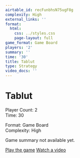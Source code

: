 ```yaml
---
airtable_id: recFunbhsN75ugF8g
complexity: High
external_links: ''
format:
  html:
    css: ../styles.css
    page-layout: full
game_format: Game Board
players: '2'
summary: ''
time: '30'
title: Tablut
type: Strategy
video_docs: ''
---
```


# Tablut

:::{.game-info-box}
:::{.game-stats}
:::{.left-stats}
Player Count: 2  
Time: 30
:::
:::{.right-stats}
Format: Game Board  
Complexity: High
:::
:::
:::

Game summary not available yet.

:::{.game-actions}
<a href="#" class="btn btn-play disabled-button"><i class="fa fa-gamepad"></i> Play the game</a>
<a href="#" class="btn btn-watch disabled-button"><i class="fa fa-video"></i> Watch a video</a>
:::